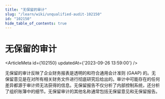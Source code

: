 ```yaml
---
title: "无保留的审计"
slug: "/learn/wiki/unqualified-audit-102150"
id: "102150"
hide_table_of_contents: true
---
```



# 无保留的审计

<ArticleMeta id={102150} updatedAt={'2023-09-26 13:59:00'} />
<div className='border-solid border-b border-t-0 my-4 border-[var(--ifm-color-gray-300)]' />

无保留的审计反映了企业财务报表是透明的和符合通用会计准则 (GAAP) 的。无保留意见是在对所有相关财务文件进行彻底研究后给出的。审计中可能存在的任何差异都源于审计师无法获得的信息。无保留报告不仅分析了内部控制系统，还分析了组织账簿中的细节。无保留审计的其他名称通常包括无保留意见和无保留报告。
